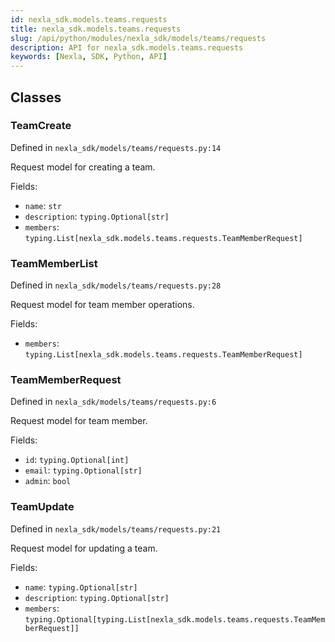 ```yaml
---
id: nexla_sdk.models.teams.requests
title: nexla_sdk.models.teams.requests
slug: /api/python/modules/nexla_sdk/models/teams/requests
description: API for nexla_sdk.models.teams.requests
keywords: [Nexla, SDK, Python, API]
---
```


## Classes

### TeamCreate

Defined in `nexla_sdk/models/teams/requests.py:14`

Request model for creating a team.

Fields:

- `name`: `str`
- `description`: `typing.Optional[str]`
- `members`: `typing.List[nexla_sdk.models.teams.requests.TeamMemberRequest]`

### TeamMemberList

Defined in `nexla_sdk/models/teams/requests.py:28`

Request model for team member operations.

Fields:

- `members`: `typing.List[nexla_sdk.models.teams.requests.TeamMemberRequest]`

### TeamMemberRequest

Defined in `nexla_sdk/models/teams/requests.py:6`

Request model for team member.

Fields:

- `id`: `typing.Optional[int]`
- `email`: `typing.Optional[str]`
- `admin`: `bool`

### TeamUpdate

Defined in `nexla_sdk/models/teams/requests.py:21`

Request model for updating a team.

Fields:

- `name`: `typing.Optional[str]`
- `description`: `typing.Optional[str]`
- `members`: `typing.Optional[typing.List[nexla_sdk.models.teams.requests.TeamMemberRequest]]`

